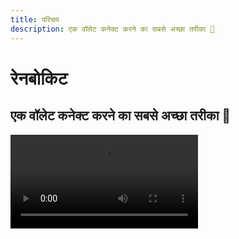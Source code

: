 ```yaml
---
title: परिचय
description: एक वॉलेट कनेक्ट करने का सबसे अच्छा तरीका 🌈
---
```


# रेनबोकिट

## एक वॉलेट कनेक्ट करने का सबसे अच्छा तरीका 🌈

<Video src="https://res.cloudinary.com/rainbowme/video/upload/s--aTmEjSrr--/f_auto:video,q_auto/v1/rainbowkit/site-assets/rainbowkit-video-cutdown-edit_gy0q16" />

रेनबोकिट एक [React](https://reactjs.org/) लाइब्रेरी है जो आपके डैप को वॉलेट कनेक्शन जोड़ने में आसानी प्रदान करती है। यह सहज, प्रतिक्रियाशील और अनुकूलित है।

### विशेषताएं

#### वॉलेट प्रबंधन

आपके डैप के लिए बॉक्स के बाहर वॉलेट प्रबंधन। वॉलेट्स के कनेक्शन और डिस्कनेक्शन को संभालने के अलावा, रेनबोकिट अनेक वॉलेट्स का समर्थन करती है, स्वैप कनेक्शन चेन्स, ईएनएस को पता करती है, बैलेंस दिखाती है और बहुत कुछ!

#### अनुकूलनीय

आप अपनी ब्रांडिंग से मेल खाने के लिए RainbowKit UI को ट्वीक कर सकते हैं। आप कुछ पूर्वनिर्धारित एक्सेंट रंगों और बॉर्डर त्रिज्या कॉन्फ़िगरेशन का चयन कर सकते हैं। अधिक उन्नत उपयोग के मामलों के लिए, आप एक पूरी तरह से कस्टम थीम प्रदान कर सकते हैं, अपना खुद का बटन रेंडर कर सकते हैं, और कुछ विशेषताओं को छोड़ सकते हैं। डार्क मोड शामिल है।

#### उद्योग मानक

अधिकांश उत्पादों के साथ बेहतर अंतर्संचारिता के लिए, हम निर्भर हैं [viem](https://viem.sh) और [wagmi](https://wagmi.sh/) पर - स्थान में सबसे आम रूप से इस्तेमाल किए जाने वाले लाइब्रेरी।

Wallet standards like EIP-1193 and EIP-6963 are supported right out-of-the-box, making it easier than ever for browser wallet users to seamlessly connect their wallet to your dApp.

### समुदाय

हमें खुशी हो रही है कि समुदाय RainbowKit को अपना रहा है, मुद्दे उठा रहा है, और प्रतिक्रिया दे रहा है। चाहे यह एक सुविधा का अनुरोध हो, बग रिपोर्ट, या एक प्रोजेक्ट को प्रदर्शित करने के लिए, कृपया शामिल हों!

-   उठायें [issue](https://github.com/rainbow-me/rainbowkit/issues)
-   आगे बढ़ें [Twitter](https://twitter.com/rainbowdotme)
-   अपना साझा करें [feedback](https://github.com/rainbow-me/rainbowkit/discussions/new?category=feedback)
-   इसे आजमाएं [Codesandbox](https://codesandbox.io/p/sandbox/github/rainbow-me/rainbowkit/tree/main/examples/with-next)
